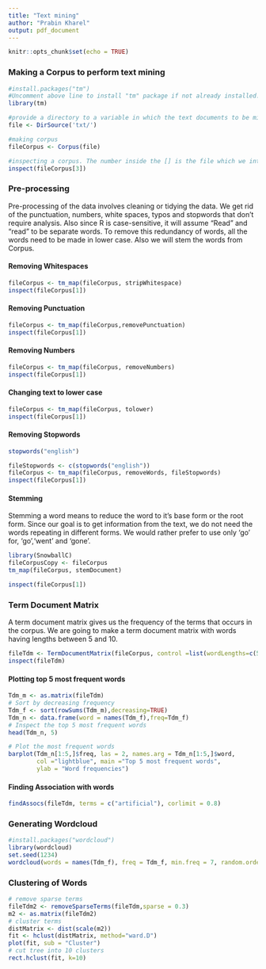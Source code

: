 ```yaml
---
title: "Text mining"
author: "Prabin Kharel"
output: pdf_document
---
```


```r
knitr::opts_chunk$set(echo = TRUE)
```

### Making a Corpus to perform text mining

```r
#install.packages("tm") 
#Uncomment above line to install "tm" package if not already installed. This package is need for text mining.
library(tm)

#provide a directory to a variable in which the text documents to be mined are stored 
file <- DirSource('txt/')

#making corpus
fileCorpus <- Corpus(file)

#inspecting a corpus. The number inside the [] is the file which we intend to inspect.
inspect(fileCorpus[3])
```

### Pre-processing

Pre-processing of the data involves cleaning or tidying the data. We get rid of the punctuation, numbers, white spaces, typos and stopwords that don't require analysis. Also since R is case-sensitive, it will assume "Read" and "read" to be separate words. To remove this redundancy of words, all the words need to be made in lower case. Also we will stem the words from Corpus.

#### Removing Whitespaces

```r
fileCorpus <- tm_map(fileCorpus, stripWhitespace) 
inspect(fileCorpus[1]) 
```

#### Removing Punctuation

```r
fileCorpus <- tm_map(fileCorpus,removePunctuation) 
inspect(fileCorpus[1]) 
```

#### Removing Numbers

```r
fileCorpus <- tm_map(fileCorpus, removeNumbers) 
inspect(fileCorpus[1]) 
```

#### Changing text to lower case

```r
fileCorpus <- tm_map(fileCorpus, tolower) 
inspect(fileCorpus[1]) 
```

#### Removing Stopwords

```r
stopwords("english")
```

```r
fileStopwords <- c(stopwords("english")) 
fileCorpus <- tm_map(fileCorpus, removeWords, fileStopwords) 
inspect(fileCorpus[1]) 
```

#### Stemming

Stemming a word means to reduce the word to it's base form or the root form. Since our goal is to get information from the text, we do not need the words repeating in different forms. We would rather prefer to use only 'go' for, 'go','went' and 'gone'.

```r

library(SnowballC) 
fileCorpusCopy <- fileCorpus 
tm_map(fileCorpus, stemDocument) 

```

```r
inspect(fileCorpus[1])
```

### Term Document Matrix

A term document matrix gives us the frequency of the terms that occurs in the corpus. We are going to make a term document matrix with words having lengths between 5 and 10.

```r

fileTdm <- TermDocumentMatrix(fileCorpus, control =list(wordLengths=c(5,10))) 
inspect(fileTdm)
```

#### Plotting top 5 most frequent words

```r
Tdm_m <- as.matrix(fileTdm)
# Sort by decreasing frequency
Tdm_f <- sort(rowSums(Tdm_m),decreasing=TRUE)
Tdm_n <- data.frame(word = names(Tdm_f),freq=Tdm_f)
# Inspect the top 5 most frequent words
head(Tdm_n, 5)
```

```r
# Plot the most frequent words
barplot(Tdm_n[1:5,]$freq, las = 2, names.arg = Tdm_n[1:5,]$word,
        col ="lightblue", main ="Top 5 most frequent words",
        ylab = "Word frequencies")
```

#### Finding Association with words

```r
findAssocs(fileTdm, terms = c("artificial"), corlimit = 0.8) 
```

### Generating Wordcloud

```r
#install.packages("wordcloud") 
library(wordcloud)
set.seed(1234)
wordcloud(words = names(Tdm_f), freq = Tdm_f, min.freq = 7, random.order=F, rot.per= 0.3,max.words = 100, colors=brewer.pal(8,"Dark2"))
```

### Clustering of Words

```r
# remove sparse terms 
fileTdm2 <- removeSparseTerms(fileTdm,sparse = 0.3) 
m2 <- as.matrix(fileTdm2) 
# cluster terms 
distMatrix <- dist(scale(m2)) 
fit <- hclust(distMatrix, method="ward.D") 
plot(fit, sub = "Cluster") 
# cut tree into 10 clusters 
rect.hclust(fit, k=10) 
```
